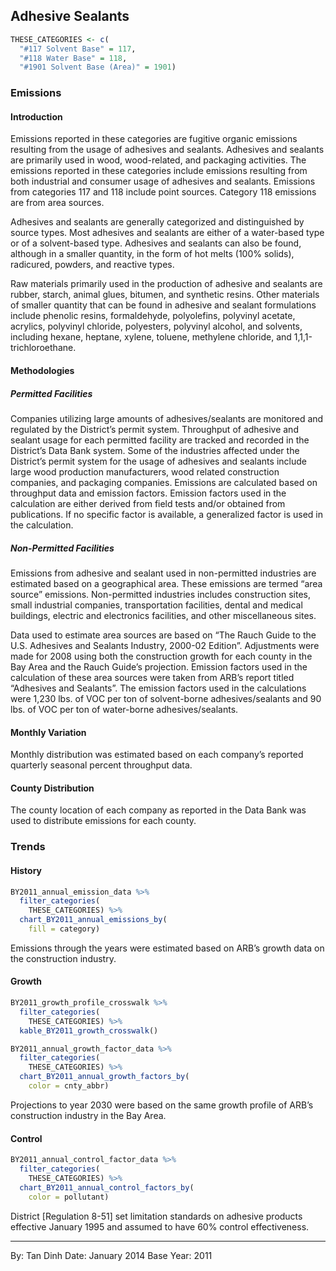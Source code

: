 ## Adhesive Sealants

```r
THESE_CATEGORIES <- c(
  "#117 Solvent Base" = 117,
  "#118 Water Base" = 118,
  "#1901 Solvent Base (Area)" = 1901)
```

### Emissions

#### Introduction {-}

Emissions reported in these categories are fugitive organic emissions resulting from the usage of adhesives and sealants. Adhesives and sealants are primarily used in wood, wood-related, and packaging activities. The emissions reported in these categories include emissions resulting from both industrial and consumer usage of adhesives and sealants. Emissions from categories 117 and 118 include point sources. Category 118 emissions are from area sources.

Adhesives and sealants are generally categorized and distinguished by source types. Most adhesives and sealants are either of a water-based type or of a solvent-based type. Adhesives and sealants can also be found, although in a smaller quantity, in the form of hot melts (100% solids), radicured, powders, and reactive types.

Raw materials primarily used in the production of adhesive and sealants are rubber, starch, animal glues, bitumen, and synthetic resins. Other materials of smaller quantity that can be found in adhesive and sealant formulations include phenolic resins, formaldehyde, polyolefins, polyvinyl acetate, acrylics, polyvinyl chloride, polyesters, polyvinyl alcohol, and solvents, including hexane, heptane, xylene, toluene, methylene chloride, and 1,1,1-trichloroethane.

#### Methodologies {-}

##### Permitted Facilities {-}

Companies utilizing large amounts of adhesives/sealants are monitored and regulated by the District’s permit system. Throughput of adhesive and sealant usage for each permitted facility are tracked and recorded in the District’s Data Bank system. Some of the industries affected under the District’s permit system for the usage of adhesives and sealants include large wood production manufacturers, wood related construction companies, and packaging companies. Emissions are calculated based on throughput data and emission factors. Emission factors used in the calculation are either derived from field tests and/or obtained from publications. If no specific factor is available, a generalized factor is used in the calculation.

##### Non-Permitted Facilities {-}

Emissions from adhesive and sealant used in non-permitted industries are estimated based on a geographical area. These emissions are termed "area source" emissions. Non-permitted industries includes construction sites, small industrial companies, transportation facilities, dental and medical buildings, electric and electronics facilities, and other miscellaneous sites.

Data used to estimate area sources are based on "The Rauch Guide to the U.S. Adhesives and Sealants Industry, 2000-02 Edition”. Adjustments were made for 2008 using both the construction growth for each county in the Bay Area and the Rauch Guide’s projection. Emission factors used in the calculation of these area sources were taken from ARB's report titled "Adhesives and Sealants”. The emission factors used in the calculations were 1,230 lbs. of VOC per ton of solvent-borne adhesives/sealants and 90 lbs. of VOC per ton of water-borne adhesives/sealants.

#### Monthly Variation {-}

Monthly distribution was estimated based on each company's reported quarterly seasonal percent throughput data.

#### County Distribution {-}

The county location of each company as reported in the Data Bank was used to distribute emissions for each county.

### Trends

#### History {-}

```r
BY2011_annual_emission_data %>%
  filter_categories(
    THESE_CATEGORIES) %>%
  chart_BY2011_annual_emissions_by(
    fill = category)
```

Emissions through the years were estimated based on ARB's growth data on the construction industry.

#### Growth {-}

```r
BY2011_growth_profile_crosswalk %>%
  filter_categories(
    THESE_CATEGORIES) %>%
  kable_BY2011_growth_crosswalk()
```

```r
BY2011_annual_growth_factor_data %>%
  filter_categories(
    THESE_CATEGORIES) %>%
  chart_BY2011_annual_growth_factors_by(
    color = cnty_abbr)
```

Projections to year 2030 were based on the same growth profile of ARB's construction industry in the Bay Area.

#### Control {-}

```r
BY2011_annual_control_factor_data %>%
  filter_categories(
    THESE_CATEGORIES) %>%
  chart_BY2011_annual_control_factors_by(
    color = pollutant)
```

District [Regulation 8-51] set limitation standards on adhesive products effective January 1995 and assumed to have 60% control effectiveness.

*** 

By: Tan Dinh
Date: January 2014
Base Year: 2011
